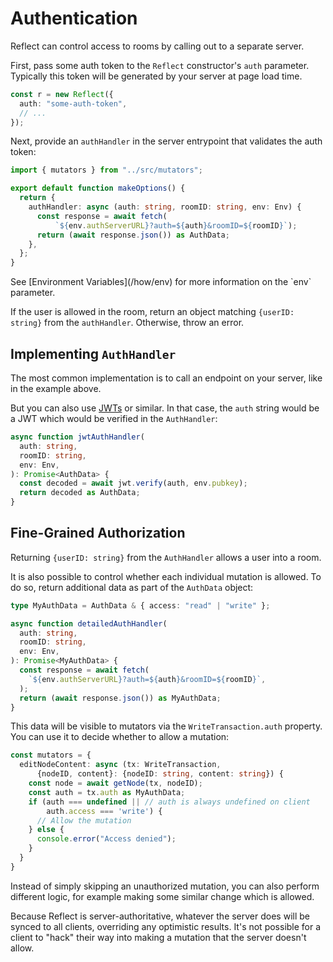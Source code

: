 
# Authentication

Reflect can control access to rooms by calling out to a separate server.

First, pass some auth token to the `Reflect` constructor's `auth` parameter. Typically this token will be generated by your server at page load time.

```ts filename="index.tsx"
const r = new Reflect({
  auth: "some-auth-token",
  // ...
});
```

Next, provide an `authHandler` in the server entrypoint that validates the auth token:

```ts filename="/reflect/index.ts"
import { mutators } from "../src/mutators";

export default function makeOptions() {
  return {
    authHandler: async (auth: string, roomID: string, env: Env) {
      const response = await fetch(
          `${env.authServerURL}?auth=${auth}&roomID=${roomID}`);
      return (await response.json()) as AuthData;
    },
  };
}
```

<Callout type="info">
  See [Environment Variables](/how/env) for more information on the `env`
  parameter.
</Callout>

If the user is allowed in the room, return an object matching `{userID: string}` from the `authHandler`. Otherwise, throw an error.

## Implementing `AuthHandler`

The most common implementation is to call an endpoint on your server, like in the example above.

But you can also use <a href="https://jwt.io/">JWTs</a> or similar. In that case, the `auth` string would be a JWT which would be verified in the `AuthHandler`:

```ts
async function jwtAuthHandler(
  auth: string,
  roomID: string,
  env: Env,
): Promise<AuthData> {
  const decoded = await jwt.verify(auth, env.pubkey);
  return decoded as AuthData;
}
```

## Fine-Grained Authorization

Returning `{userID: string}` from the `AuthHandler` allows a user into a room.

It is also possible to control whether each individual mutation is allowed. To do so, return additional data as part of the `AuthData` object:

```ts
type MyAuthData = AuthData & { access: "read" | "write" };

async function detailedAuthHandler(
  auth: string,
  roomID: string,
  env: Env,
): Promise<MyAuthData> {
  const response = await fetch(
    `${env.authServerURL}?auth=${auth}&roomID=${roomID}`,
  );
  return (await response.json()) as MyAuthData;
}
```

This data will be visible to mutators via the `WriteTransaction.auth` property. You can use it to decide whether to allow a mutation:

```ts
const mutators = {
  editNodeContent: async (tx: WriteTransaction,
      {nodeID, content}: {nodeID: string, content: string}) {
    const node = await getNode(tx, nodeID);
    const auth = tx.auth as MyAuthData;
    if (auth === undefined || // auth is always undefined on client
        auth.access === 'write') {
      // Allow the mutation
    } else {
      console.error("Access denied");
    }
  }
}
```

Instead of simply skipping an unauthorized mutation, you can also perform different logic, for example making some similar change which is allowed.

Because Reflect is server-authoritative, whatever the server does will be synced to all clients, overriding any optimistic results. It's not possible for a client to "hack" their way into making a mutation that the server doesn't allow.

